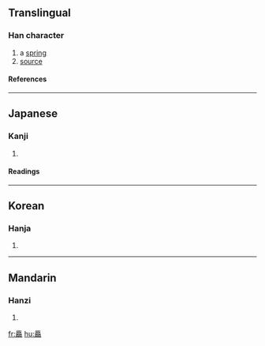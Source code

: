 {{see|源}}

==Translingual==
===Han character===
{{Han char|rad=厂|as=28|sn=30|four=|canj=一火一火火 (MFMFF)}}
# a [[spring]]
# [[source]]
====References====
{{Han ref|kx=0163.190|dkj=03056|dj=0371.230|hdz=10081.020|uh=53B5|ud=21429}}
----
==Japanese==
===Kanji===
{{ja-kanji|grade=|rs=厂28}}
# {{defn|Japanese}} 
====Readings====
{{ja-readings|on=[[げん]] (gen)|kun=[[みなもと]] (minamoto)}}
----
==Korean==
===Hanja===
{{ko-hanja|hangeul=원|rv=won|mr=wŏn}}
# {{defn|Korean}}
----
==Mandarin==
===Hanzi===
{{cmn-hanzi|pin=[[yuán]] (yuan2)|wg=yüan<sup>2</sup>}}
# {{defn|Mandarin}}

[[fr:厵]]
[[hu:厵]]